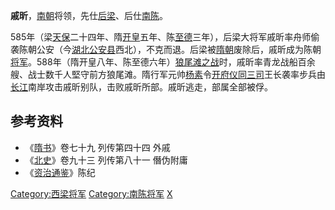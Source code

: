 '''戚昕'''，[[南朝|南朝]]将领，先仕[[后梁_(南朝)|后梁]]、后仕[[南陈|南陈]]。

585年（梁[[天保_(西梁)|天保]]二十四年、隋[[开皇|开皇]]五年、陈[[至德_(南朝陈)|至德]]三年），后梁大将军戚昕率舟师偷袭陈朝公安（今[[湖北|湖北]][[公安县|公安县]]西北），不克而退。后梁被[[隋朝|隋朝]]废除后，戚昕成为陈朝[[将军|将军]]。588年（隋开皇八年、陈至德六年）[[狼尾滩之战|狼尾滩之战]]时，戚昕率青龙战船百余艘、战士数千人堅守前方狼尾滩。隋行军元帅[[杨素|杨素]]令[[开府仪同三司|开府仪同三司]]王长袭率步兵由[[长江|长江]]南岸攻击戚昕别队，击败戚昕所部。戚昕逃走，部属全部被俘。

==参考资料==
*《[[隋书|隋书]]》卷七十九 列传第四十四 外戚
*《[[北史|北史]]》卷九十三 列传第八十一 僭伪附庸
*《[[资治通鉴|资治通鉴]]》陈纪

{{DEFAULTSORT:Q}}
[[Category:西梁将军|Category:西梁将军]]
[[Category:南陈将军|Category:南陈将军]]
[[Category:戚姓|X]]